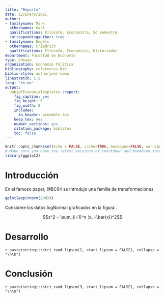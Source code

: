 ```yaml
---
title: "Reporte"
date: 12/Enero/2021
author:
- familyname: Marx
  othernames: Karl
  qualifications: Filosofo, Economista, 5o semestre
  correspondingauthor: true
- familyname: Engels
  othernames: Friedrich 
  qualifications: Filosofo, Economista, Historiador
department: Facultad de Economía
type: Ensayo
organization: Economía Política
bibliography: references.bib
biblio-style: authoryear-comp
linestretch: 1.5
lang: "es-mx"
output:
  UabjoFEconomiaTemplates::report:
    fig_caption: yes
    fig_height: 5
    fig_width: 8
    includes:
      in_header: preamble.tex
    keep_tex: yes
    number_sections: yes
    citation_package: biblatex
    toc: false
---
```


```r
knitr::opts_chunk$set(echo = FALSE, cache=TRUE, messages=FALSE, warning=FALSE)
# Make sure you have the latest versions of rmarkdown and bookdown installed
library(ggplot2)
```


# Introducción
En el famoso paper, @BC64 se introdujo una familia de transformaciones \dots

```r
qplot(exp(rnorm(200)))
```

Considere los datos logNormal graficados en la figura \ref{fig:histogram}.

$$s^2 = \sum_{i=1}^n (x_i-\bar{x})^2$$

# Desarrollo

`r paste(stringi::stri_rand_lipsum(2, start_lipsum = FALSE), collapse = "\n\n")`

# Conclusión

`r paste(stringi::stri_rand_lipsum(3, start_lipsum = FALSE), collapse = "\n\n")`
